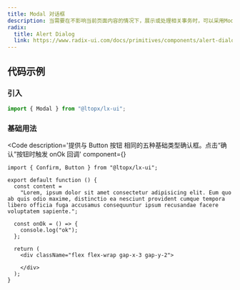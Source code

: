 ```yaml
---
title: Modal 对话框
description: 当需要在不影响当前页面内容的情况下，展示或处理相关事务时，可以采用Modal模态框在当前页面打开一个浮层，承载相应的操作。
radix:
  title: Alert Dialog
  link: https://www.radix-ui.com/docs/primitives/components/alert-dialog
---
```



## 代码示例

### 引入

```js copy
import { Modal } from "@ltopx/lx-ui";
```

### 基础用法

<Code 
  description='提供与 Button 按钮 相同的五种基础类型确认框。点击“确认”按钮时触发 onOk 回调' 
  component={<Basic />}
>
```tsx filename="Confirm.tsx" copy
import { Confirm, Button } from "@ltopx/lx-ui";

export default function () {
  const content =
    "Lorem, ipsum dolor sit amet consectetur adipisicing elit. Eum quo ab quis odio maxime, distinctio ea nesciunt provident cumque tempora libero officia fuga accusamus consequuntur ipsum recusandae facere voluptatem sapiente.";
    
  const onOk = () => {
    console.log("ok");
  };
  
  return (
    <div className="flex flex-wrap gap-x-3 gap-y-2">
      
    </div>
  );
}
```
</Code>
